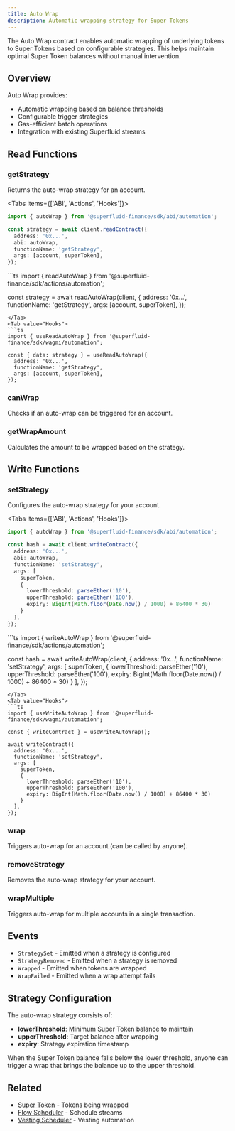 ```yaml
---
title: Auto Wrap
description: Automatic wrapping strategy for Super Tokens
---
```



The Auto Wrap contract enables automatic wrapping of underlying tokens to Super Tokens based on configurable strategies. This helps maintain optimal Super Token balances without manual intervention.

## Overview

Auto Wrap provides:
- Automatic wrapping based on balance thresholds
- Configurable trigger strategies
- Gas-efficient batch operations
- Integration with existing Superfluid streams

## Read Functions

### getStrategy

Returns the auto-wrap strategy for an account.

<Tabs items={['ABI', 'Actions', 'Hooks']}>
<Tab value="ABI">
```ts
import { autoWrap } from '@superfluid-finance/sdk/abi/automation';

const strategy = await client.readContract({
  address: '0x...',
  abi: autoWrap,
  functionName: 'getStrategy',
  args: [account, superToken],
});
```
</Tab>
<Tab value="Actions">
```ts
import { readAutoWrap } from '@superfluid-finance/sdk/actions/automation';

const strategy = await readAutoWrap(client, {
  address: '0x...',
  functionName: 'getStrategy',
  args: [account, superToken],
});
```
</Tab>
<Tab value="Hooks">
```ts
import { useReadAutoWrap } from '@superfluid-finance/sdk/wagmi/automation';

const { data: strategy } = useReadAutoWrap({
  address: '0x...',
  functionName: 'getStrategy',
  args: [account, superToken],
});
```
</Tab>
</Tabs>

### canWrap

Checks if an auto-wrap can be triggered for an account.

### getWrapAmount

Calculates the amount to be wrapped based on the strategy.

## Write Functions

### setStrategy

Configures the auto-wrap strategy for your account.

<Tabs items={['ABI', 'Actions', 'Hooks']}>
<Tab value="ABI">
```ts
import { autoWrap } from '@superfluid-finance/sdk/abi/automation';

const hash = await client.writeContract({
  address: '0x...',
  abi: autoWrap,
  functionName: 'setStrategy',
  args: [
    superToken,
    {
      lowerThreshold: parseEther('10'),
      upperThreshold: parseEther('100'),
      expiry: BigInt(Math.floor(Date.now() / 1000) + 86400 * 30)
    }
  ],
});
```
</Tab>
<Tab value="Actions">
```ts
import { writeAutoWrap } from '@superfluid-finance/sdk/actions/automation';

const hash = await writeAutoWrap(client, {
  address: '0x...',
  functionName: 'setStrategy',
  args: [
    superToken,
    {
      lowerThreshold: parseEther('10'),
      upperThreshold: parseEther('100'),
      expiry: BigInt(Math.floor(Date.now() / 1000) + 86400 * 30)
    }
  ],
});
```
</Tab>
<Tab value="Hooks">
```ts
import { useWriteAutoWrap } from '@superfluid-finance/sdk/wagmi/automation';

const { writeContract } = useWriteAutoWrap();

await writeContract({
  address: '0x...',
  functionName: 'setStrategy',
  args: [
    superToken,
    {
      lowerThreshold: parseEther('10'),
      upperThreshold: parseEther('100'),
      expiry: BigInt(Math.floor(Date.now() / 1000) + 86400 * 30)
    }
  ],
});
```
</Tab>
</Tabs>

### wrap

Triggers auto-wrap for an account (can be called by anyone).

### removeStrategy

Removes the auto-wrap strategy for your account.

### wrapMultiple

Triggers auto-wrap for multiple accounts in a single transaction.

## Events

- `StrategySet` - Emitted when a strategy is configured
- `StrategyRemoved` - Emitted when a strategy is removed
- `Wrapped` - Emitted when tokens are wrapped
- `WrapFailed` - Emitted when a wrap attempt fails

## Strategy Configuration

The auto-wrap strategy consists of:
- **lowerThreshold**: Minimum Super Token balance to maintain
- **upperThreshold**: Target balance after wrapping
- **expiry**: Strategy expiration timestamp

When the Super Token balance falls below the lower threshold, anyone can trigger a wrap that brings the balance up to the upper threshold.

## Related

- [Super Token](/docs/api/essential/super-token) - Tokens being wrapped
- [Flow Scheduler](/docs/api/automation/flow-scheduler) - Schedule streams
- [Vesting Scheduler](/docs/api/automation/vesting-scheduler) - Vesting automation
